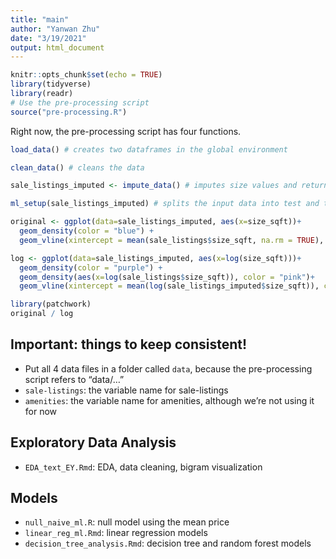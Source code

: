 ```yaml
---
title: "main"
author: "Yanwan Zhu"
date: "3/19/2021"
output: html_document
---
```


```r
knitr::opts_chunk$set(echo = TRUE)
library(tidyverse)
library(readr)
# Use the pre-processing script
source("pre-processing.R")
```


Right now, the pre-processing script has four functions.

```r

load_data() # creates two dataframes in the global environment

clean_data() # cleans the data

sale_listings_imputed <- impute_data() # imputes size values and returns a new dataframe

ml_setup(sale_listings_imputed) # splits the input data into test and training sets
```

```r
original <- ggplot(data=sale_listings_imputed, aes(x=size_sqft))+
  geom_density(color = "blue") +
  geom_vline(xintercept = mean(sale_listings$size_sqft, na.rm = TRUE), color="black", alpha=0.5)

log <- ggplot(data=sale_listings_imputed, aes(x=log(size_sqft)))+
  geom_density(color = "purple") +
  geom_density(aes(x=log(sale_listings$size_sqft)), color = "pink")+
  geom_vline(xintercept = mean(log(sale_listings_imputed$size_sqft)), color="black", alpha=0.5)

library(patchwork)
original / log
```


## Important: things to keep consistent!
- Put all 4 data files in a folder called `data`, because the pre-processing script refers to "data/..."
- `sale-listings`: the variable name for sale-listings
- `amenities`: the variable name for amenities, although we're not using it for now

## Exploratory Data Analysis
- `EDA_text_EY.Rmd`: EDA, data cleaning, bigram visualization

## Models

- `null_naive_ml.R`: null model using the mean price 
- `linear_reg_ml.Rmd`: linear regression models
- `decision_tree_analysis.Rmd`: decision tree and random forest models


